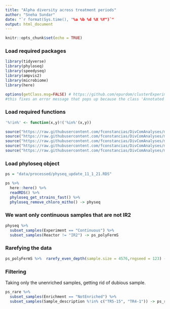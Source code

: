 ```yaml
---
title: "Alpha diversity across treatment periods"
author: "Sneha Sundar"
date: "`r format(Sys.time(), "%a %b %d %X %Y")`"
output: html_document
---
```


```r
knitr::opts_chunk$set(echo = TRUE)
```

### Load required packages
```r
library(tidyverse)
library(phyloseq)
library(speedyseq)
library(ampvis2)
library(microbiome)
library(here)

options(getClass.msg=FALSE) # https://github.com/epurdom/clusterExperiment/issues/66
#this fixes an error message that pops up because the class 'Annotated' is defined in two different packages
```

### Load required functions
```r

'%!in%' <- function(x,y)!('%in%'(x,y))

source("https://raw.githubusercontent.com/fconstancias/DivComAnalyses/master/R/phyloseq_taxa_tests.R")
source("https://raw.githubusercontent.com/fconstancias/DivComAnalyses/master/R/phyloseq_normalisation.R")
source("https://raw.githubusercontent.com/fconstancias/DivComAnalyses/master/R/phyloseq_alpha.R")
source("https://raw.githubusercontent.com/fconstancias/DivComAnalyses/master/R/phyloseq_beta.R")
source("https://raw.githubusercontent.com/fconstancias/DivComAnalyses/master/R/phyloseq_heatmap.R")`
```


### Load phyloseq object

```r
ps = "data/processed/physeq_update_11_1_21.RDS"

ps %>% 
  here::here() %>%
  readRDS() %>%
  phyloseq_get_strains_fast() %>%
  phyloseq_remove_chloro_mitho() -> physeq

```


### We want only continuous samples that are not IR2
```r
physeq %>% 
  subset_samples(Experiment == "Continuous") %>% 
  subset_samples(Reactor != "IR2") -> ps_polyFermS
```


### Rarefying the data
```r
ps_polyFermS %>%  rarefy_even_depth(sample.size = 4576,rngseed = 123) -> ps_rare
```

### Filtering

Taking only the unenriched samples, getting rid of dubious sample.

```r
ps_rare %>%
  subset_samples(Enrichment == "NotEnriched") %>%
  subset_samples(Sample_description %!in% c("TR5-15", "TR4-1")) -> ps_rare
```


###